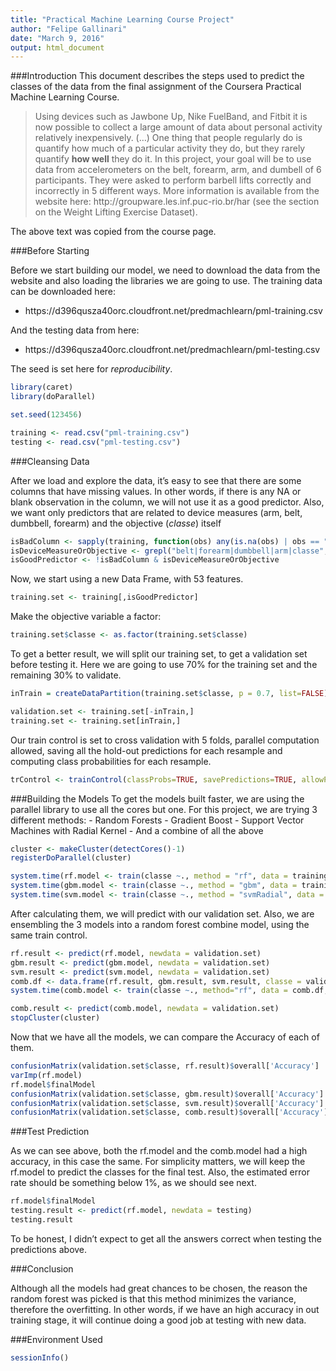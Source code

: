 ```yaml
---
title: "Practical Machine Learning Course Project"
author: "Felipe Gallinari"
date: "March 9, 2016"
output: html_document
---
```


###Introduction
This document describes the steps used to predict the classes of the data from the final assignment of the Coursera Practical Machine Learning Course.

>Using devices such as Jawbone Up, Nike FuelBand, and Fitbit it is now possible to collect a large amount of data about personal activity relatively inexpensively. (...) One thing that people regularly do is quantify how much of a particular activity they do, but they rarely quantify **how well** they do it. In this project, your goal will be to use data from accelerometers on the belt, forearm, arm, and dumbell of 6 participants. They were asked to perform barbell lifts correctly and incorrectly in 5 different ways. More information is available from the website here: http://groupware.les.inf.puc-rio.br/har (see the section on the Weight Lifting Exercise Dataset).

The above text was copied from the course page.

###Before Starting

Before we start building our model, we need to download the data from the website and also loading the libraries we are going to use.
The training data can be downloaded here:

- https://d396qusza40orc.cloudfront.net/predmachlearn/pml-training.csv

And the testing data from here:

- https://d396qusza40orc.cloudfront.net/predmachlearn/pml-testing.csv

The seed is set here for *reproducibility*.
```r
library(caret)
library(doParallel)

set.seed(123456)

training <- read.csv("pml-training.csv")
testing <- read.csv("pml-testing.csv")
```

###Cleansing Data

After we load and explore the data, it's easy to see that there are some columns that have missing values. In other words, if there is any NA or blank observation in the column, we will not use it as a good predictor.
Also, we want only predictors that are related to device measures (arm, belt, dumbbell, forearm) and the objective (*classe*) itself

```r
isBadColumn <- sapply(training, function(obs) any(is.na(obs) | obs == ""))
isDeviceMeasureOrObjective <- grepl("belt|forearm|dumbbell|arm|classe", names(training))
isGoodPredictor <- !isBadColumn & isDeviceMeasureOrObjective
```

Now, we start using a new Data Frame, with 53 features.

```r
training.set <- training[,isGoodPredictor]
```

Make the objective variable a factor:

```r
training.set$classe <- as.factor(training.set$classe)
```

To get a better result, we will split our training set, to get a validation set before testing it. Here we are going to use 70% for the training set and the remaining 30% to validate.

```r
inTrain = createDataPartition(training.set$classe, p = 0.7, list=FALSE)

validation.set <- training.set[-inTrain,]
training.set <- training.set[inTrain,]
```

Our train control is set to cross validation with 5 folds, parallel computation allowed, saving all the hold-out predictions for each resample and computing class probabilities for each resample.

```r
trControl <- trainControl(classProbs=TRUE, savePredictions=TRUE, allowParallel=TRUE, method="cv", number=5)
```

###Building the Models
To get the models built faster, we are using the parallel library to use all the cores but one.
For this project, we are trying 3 different methods:
- Random Forests
- Gradient Boost
- Support Vector Machines with Radial Kernel
- And a combine of all the above
```r
cluster <- makeCluster(detectCores()-1)
registerDoParallel(cluster)

system.time(rf.model <- train(classe ~., method = "rf", data = training.set, trControl = trControl))
system.time(gbm.model <- train(classe ~., method = "gbm", data = training.set, trControl = trControl))
system.time(svm.model <- train(classe ~., method = "svmRadial", data = training.set, trControl = trControl))
```

After calculating them, we will predict with our validation set. Also, we are ensembling the 3 models into a random forest combine model, using the same train control.

```r
rf.result <- predict(rf.model, newdata = validation.set)
gbm.result <- predict(gbm.model, newdata = validation.set)
svm.result <- predict(svm.model, newdata = validation.set)
comb.df <- data.frame(rf.result, gbm.result, svm.result, classe = validation.set$classe)
system.time(comb.model <- train(classe ~., method="rf", data = comb.df, trControl = trControl))

comb.result <- predict(comb.model, newdata = validation.set)
stopCluster(cluster)
```


Now that we have all the models, we can compare the Accuracy of each of them.

```r
confusionMatrix(validation.set$classe, rf.result)$overall['Accuracy']
varImp(rf.model)
rf.model$finalModel
confusionMatrix(validation.set$classe, gbm.result)$overall['Accuracy']
confusionMatrix(validation.set$classe, svm.result)$overall['Accuracy']
confusionMatrix(validation.set$classe, comb.result)$overall['Accuracy']
```

###Test Prediction

As we can see above, both the rf.model and the comb.model had a high accuracy, in this case the same. For simplicity matters, we will keep the rf.model to predict the classes for the final test.
Also, the estimated error rate should be something below 1%, as we should see next.

```r
rf.model$finalModel
testing.result <- predict(rf.model, newdata = testing)
testing.result
```

To be honest, I didn't expect to get all the answers correct when testing the predictions above.

###Conclusion

Although all the models had great chances to be chosen, the reason the random forest was picked is that this method minimizes the variance, therefore the overfitting. In other words, if we have an high accuracy in out training stage, it will continue doing a good job at testing with new data.

###Environment Used

```r
sessionInfo()
```
